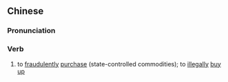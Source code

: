 ==Chinese==
{{zh-forms|s=套购}}

===Pronunciation===
{{zh-pron
|m=tàogòu
|c=tou3 kau3
|mn=qz:thò-kio/xm,zz:thò-kò͘
|cat=v
}}

===Verb===
{{zh-verb}}

# to [[fraudulent]]ly [[purchase]] (state-controlled commodities); to [[illegal]]ly [[buy up]]